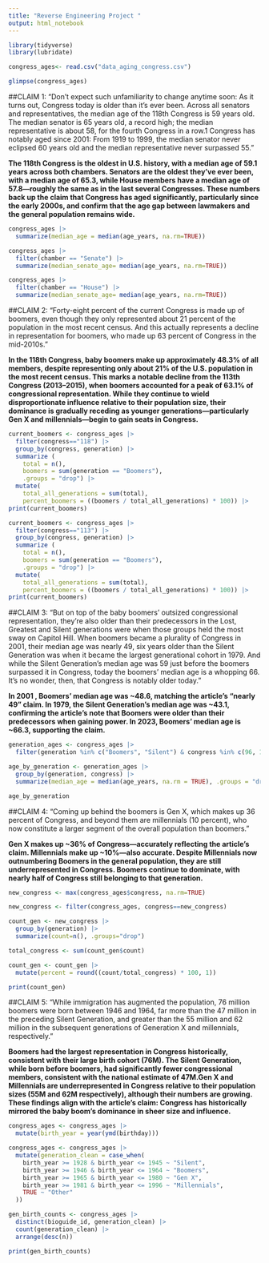 ```yaml
---
title: "Reverse Engineering Project "
output: html_notebook
---
```

```r
library(tidyverse)
library(lubridate)
```

```r
congress_ages<- read.csv("data_aging_congress.csv")

glimpse(congress_ages)
```
##CLAIM 1: "Don’t expect such unfamiliarity to change anytime soon: As it turns out, Congress today is older than it’s ever been. Across all senators and representatives, the median age of the 118th Congress is 59 years old. The median senator is 65 years old, a record high; the median representative is about 58, for the fourth Congress in a row.1 Congress has notably aged since 2001: From 1919 to 1999, the median senator never eclipsed 60 years old and the median representative never surpassed 55." 

**The 118th Congress is the oldest in U.S. history, with a median age of 59.1 years across both chambers. Senators are the oldest they've ever been, with a median age of 65.3, while House members have a median age of 57.8—roughly the same as in the last several Congresses. These numbers back up the claim that Congress has aged significantly, particularly since the early 2000s, and confirm that the age gap between lawmakers and the general population remains wide.**
```r
congress_ages |>
  summarize(median_age = median(age_years, na.rm=TRUE))
```
```r
congress_ages |>
  filter(chamber == "Senate") |>
  summarize(median_senate_age= median(age_years, na.rm=TRUE))
```
```r
congress_ages |>
  filter(chamber == "House") |>
  summarize(median_senate_age= median(age_years, na.rm=TRUE))
```
##CLAIM 2: "Forty-eight percent of the current Congress is made up of boomers, even though they only represented about 21 percent of the population in the most recent census. And this actually represents a decline in representation for boomers, who made up 63 percent of Congress in the mid-2010s."

**In the 118th Congress, baby boomers make up approximately 48.3% of all members, despite representing only about 21% of the U.S. population in the most recent census. This marks a notable decline from the 113th Congress (2013–2015), when boomers accounted for a peak of 63.1% of congressional representation. While they continue to wield disproportionate influence relative to their population size, their dominance is gradually receding as younger generations—particularly Gen X and millennials—begin to gain seats in Congress.**

```r
current_boomers <- congress_ages |>
  filter(congress=="118") |>
  group_by(congress, generation) |>
  summarize (
    total = n(),
    boomers = sum(generation == "Boomers"), 
    .groups = "drop") |>
  mutate(
    total_all_generations = sum(total),
    percent_boomers = ((boomers / total_all_generations) * 100)) |>
print(current_boomers)
```

```r
current_boomers <- congress_ages |>
  filter(congress=="113") |>
  group_by(congress, generation) |>
  summarize (
    total = n(),
    boomers = sum(generation == "Boomers"), 
    .groups = "drop") |>
  mutate(
    total_all_generations = sum(total),
    percent_boomers = ((boomers / total_all_generations) * 100)) |>
print(current_boomers)
```
##CLAIM 3: “But on top of the baby boomers’ outsized congressional representation, they’re also older than their predecessors in the Lost, Greatest and Silent generations were when those groups held the most sway on Capitol Hill. When boomers became a plurality of Congress in 2001, their median age was nearly 49, six years older than the Silent Generation was when it became the largest generational cohort in 1979. And while the Silent Generation’s median age was 59 just before the boomers surpassed it in Congress, today the boomers’ median age is a whopping 66. It’s no wonder, then, that Congress is notably older today.”

**In 2001 , Boomers' median age was ~48.6, matching the article’s “nearly 49” claim. In 1979, the Silent Generation’s median age was ~43.1, confirming the article’s note that Boomers were older than their predecessors when gaining power. In 2023, Boomers’ median age is ~66.3, supporting the claim.**

```r
generation_ages <- congress_ages |>
  filter(generation %in% c("Boomers", "Silent") & congress %in% c(96, 107, 118))

age_by_generation <- generation_ages |>
  group_by(generation, congress) |>
  summarize(median_age = median(age_years, na.rm = TRUE), .groups = "drop")

age_by_generation
```

##CLAIM 4: "Coming up behind the boomers is Gen X, which makes up 36 percent of Congress, and beyond them are millennials (10 percent), who now constitute a larger segment of the overall population than boomers." 

**Gen X makes up ~36% of Congress—accurately reflecting the article’s claim. Millennials make up ~10%—also accurate. Despite Millennials now outnumbering Boomers in the general population, they are still underrepresented in Congress. Boomers continue to dominate, with nearly half of Congress still belonging to that generation.**

```r

new_congress <- max(congress_ages$congress, na.rm=TRUE) 

new_congress <- filter(congress_ages, congress==new_congress) 

count_gen <- new_congress |>
  group_by(generation) |>
  summarize(count=n(), .groups="drop")

total_congress <- sum(count_gen$count) 

count_gen <- count_gen |> 
  mutate(percent = round((count/total_congress) * 100, 1))

print(count_gen)

```


##CLAIM 5: “While immigration has augmented the population, 76 million boomers were born between 1946 and 1964, far more than the 47 million in the preceding Silent Generation, and greater than the 55 million and 62 million in the subsequent generations of Generation X and millennials, respectively.”

**Boomers had the largest representation in Congress historically, consistent with their large birth cohort (76M). The Silent Generation, while born before boomers, had significantly fewer congressional members, consistent with the national estimate of 47M.Gen X and Millennials are underrepresented in Congress relative to their population sizes (55M and 62M respectively), although their numbers are growing. These findings align with the article’s claim: Congress has historically mirrored the baby boom's dominance in sheer size and influence.**
```r

congress_ages <- congress_ages |>
  mutate(birth_year = year(ymd(birthday)))

congress_ages <- congress_ages |>
  mutate(generation_clean = case_when(
    birth_year >= 1928 & birth_year <= 1945 ~ "Silent",
    birth_year >= 1946 & birth_year <= 1964 ~ "Boomers",
    birth_year >= 1965 & birth_year <= 1980 ~ "Gen X",
    birth_year >= 1981 & birth_year <= 1996 ~ "Millennials",
    TRUE ~ "Other"
  ))

gen_birth_counts <- congress_ages |>
  distinct(bioguide_id, generation_clean) |>
  count(generation_clean) |>
  arrange(desc(n))

print(gen_birth_counts)


```


